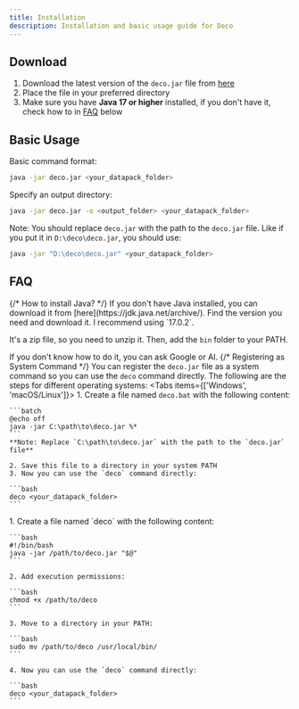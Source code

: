 ```yaml
---
title: Installation
description: Installation and basic usage guide for Deco
---
```


## Download

1. Download the latest version of the `deco.jar` file from [here](https://github.com/adyingdeath/deco/releases/)
2. Place the file in your preferred directory
3. Make sure you have **Java 17 or higher** installed, if you don't have it, check how to in [FAQ](#faq) below

## Basic Usage

Basic command format:

```bash
java -jar deco.jar <your_datapack_folder>
```

Specify an output directory:

```bash
java -jar deco.jar -o <output_folder> <your_datapack_folder>
```

Note: You should replace `deco.jar` with the path to the `deco.jar` file. Like if you put it in `D:\deco\deco.jar`, you should use:

```bash
java -jar "D:\deco\deco.jar" <your_datapack_folder>
```

## FAQ


<Accordions type="single">
{/* How to install Java? */}
<Accordion title="How to install Java?">
If you don't have Java installed, you can download it from [here](https://jdk.java.net/archive/). Find the version you need and download it. I recommend using `17.0.2`.

It's a zip file, so you need to unzip it. Then, add the `bin` folder to your PATH.

If you don't know how to do it, you can ask Google or AI.
</Accordion>
{/* Registering as System Command */}
<Accordion title="How can I avoid using java -jar everytime?">
You can register the `deco.jar` file as a system command so you can use the `deco` command directly. The following are the steps for different operating systems:
<Tabs items={['Windows', 'macOS/Linux']}>
  <Tab value="Windows">
    1. Create a file named `deco.bat` with the following content:

    ```batch
    @echo off
    java -jar C:\path\to\deco.jar %*
    ```
    **Note: Replace `C:\path\to\deco.jar` with the path to the `deco.jar` file**

    2. Save this file to a directory in your system PATH
    3. Now you can use the `deco` command directly:

    ```bash
    deco <your_datapack_folder>
    ```
  </Tab>
  <Tab value="macOS/Linux">
    1. Create a file named `deco` with the following content:

    ```bash
    #!/bin/bash
    java -jar /path/to/deco.jar "$@"
    ```

    2. Add execution permissions:

    ```bash
    chmod +x /path/to/deco
    ```

    3. Move to a directory in your PATH:

    ```bash
    sudo mv /path/to/deco /usr/local/bin/
    ```

    4. Now you can use the `deco` command directly:

    ```bash
    deco <your_datapack_folder>
    ```
  </Tab>
</Tabs>
</Accordion>
</Accordions> 